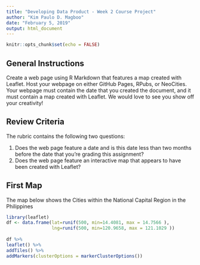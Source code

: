 ---
title: "Developing Data Product - Week 2 Course Project"
author: "Kim Paulo D. Magboo"
date: "February 5, 2019"
output: html_document
---

```{r setup, include=FALSE}
knitr::opts_chunk$set(echo = FALSE)
```

## General Instructions

Create a web page using R Markdown that features a map created with Leaflet.
Host your webpage on either GitHub Pages, RPubs, or NeoCities.
Your webpage must contain the date that you created the document, and it must contain a map created with Leaflet. We would love to see you show off your creativity!

## Review Criteria
The rubric contains the following two questions:

1. Does the web page feature a date and is this date less than two months before the date that you're grading this assignment?
2. Does the web page feature an interactive map that appears to have been created with Leaflet?

## First Map

The map below shows the Cities within the National Capital Region in the Philippines

```{r}
library(leaflet)
df <- data.frame(lat=runif(500, min=14.4081, max = 14.7566 ),
                 lng=runif(500, min=120.9658, max = 121.1029 )) 
                 
df %>%
leaflet() %>%
addTiles() %>%  
addMarkers(clusterOptions = markerClusterOptions())  
```